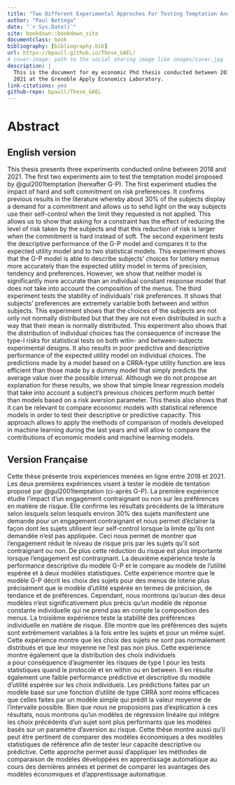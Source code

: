 ```yaml
--- 
title: "Two Different Experimental Approches For Testing Temptation And A Test Of Stability Of Individual Risk Preferences"
author: "Paul Bettega"
date: "`r Sys.Date()`"
site: bookdown::bookdown_site
documentclass: book
bibliography: [bibliography.bib]
url: https://bpaull.github.io/These_GAEL/
# cover-image: path to the social sharing image like images/cover.jpg
description: |
  This is the document for my economic Phd thesis conducted between 2018 and 
  2021 at the Grenoble Apply Economics Laboratory.
link-citations: yes
github-repo: bpaull/These_GAEL
---
```


# Abstract {-}

## English version {-}

This thesis presents three experiments conducted online between 2018 and 2021. 
The first two experiments aim to test the temptation model proposed by 
@gul2001temptation (hereafter G-P). 
The first experiment studies the impact of hard and soft commitment on risk 
preferences. 
It confirms previous results in the literature whereby 
about 30% of the subjects display a demand for a commitment  and 
allows us to sehd light on the way subjects use their self-control when the limit they 
requested is not applied. 
This allows us to show that asking for a constraint has the effect of reducing 
the level of risk taken by the subjects and that this reduction of risk is 
larger when the commitment is hard instead of soft. 
The second experiment tests the descriptive performance of the G-P model and 
compares it to the expected utility model and to two statistical models. 
This experiment shows that the G-P model is able to describe subjects' choices 
for lottery menus more accurately than the expected utility model in terms of 
precision, tendency and preferences. 
However, we show that neither model is significantly more accurate than an 
individual constant response model that does not take into account the 
composition of the menus. 
The third experiment tests the stability of individuals' risk preferences. 
It shows that subjects' preferences are extremely variable both between and 
within subjects. 
This experiment shows that the choices of the subjects are not only not normally 
distributed but that they are not even distributed in such a way that their mean 
is normally distributed. 
This experiment also shows that the distribution of individual choices has the 
consequence of increase the type-I risks for statistical tests on both witin- and between-subjects experimental 
designs. 
It also results in poor predictive and descriptive performance of the expected 
utility model on individual choices.
The predictions made by a model based on a CRRA-type utility function are less 
efficient than those made by a dummy model that simply predicts the average 
value over the possible interval. 
Although we do not propose an explanation for these results, we show that simple
linear regression models that take into account a subject's previous choices 
perform much better than models based on a risk aversion parameter.
This thesis also shows that it can be relevant to compare economic models 
with statistical reference models in order to test their descriptive or 
predictive capacity. 
This approach allows to apply the methods of comparison of models developed in 
machine learning during the last years and will allow to compare the 
contributions of economic models and machine learning models.



## Version Française {-}

Cette thèse présente trois expériences menées en ligne entre 2018 et 2021. 
Les deux premières expériences visent à tester le modèle de tentation proposé 
par @gul2001temptation (ci-après G-P). 
La première expérience étudie l'impact d'un engagement contraignant ou non sur 
les préférences en matière de risque. 
Elle confirme les résultats précédents de la littérature selon lesquels selon 
lesquels environ 30% des sujets manifestent une demande pour un engagement 
contraignant et nous permet d'éclairer la façon dont les sujets utilisent leur 
self-control lorsque la limite qu'ils ont demandée n'est pas appliquée. 
Ceci nous permet de montrer que l'engagement réduit le niveau de 
risque pris par les sujets qu'il soit contraignant ou non. 
De plus cette réduction du risque est plus importante lorsque l'engagement est 
contraignant.
La deuxième expérience teste la performance descriptive du modèle G-P 
et le compare au modèle de l'utilité espérée et à deux modèles statistiques. 
Cette expérience montre que le modèle G-P décrit les choix des 
sujets pour des menus de loterie plus précisément que le modèle d'utilité 
espérée en termes de précision, de tendance et de préférences. 
Cependant, nous montrons qu'aucun des deux modèles n'est significativement plus 
précis qu'un modèle de réponse constante individuelle qui ne prend pas en compte
la composition des menus. 
La troisième expérience teste la stabilité des préférences individuelle en 
matière de risque. 
Elle montre que les préférences des sujets sont extrêmement variables à la fois 
entre les sujets et pour un même sujet. 
Cette expérience montre que les choix des sujets ne sont pas normalement 
distribués et que leur moyenne ne l'est pas non plus.
Cette expérience montre également que la distribution des choix individuels  
a pour conséquence d'augmenter les risques de type I pour les tests statistiques 
quand le protocole et en within ou en between. 
Il en résulte également une faible performance prédictive et descriptive du 
modèle d'utilité espérée sur les choix individuels.
Les prédictions faites par un modèle basé sur une fonction d'utilité de type 
CRRA sont moins efficaces que celles faites par un modèle simple qui prédit 
la valeur moyenne de l'intervalle possible. 
Bien que nous ne proposions pas d'explication à ces résultats, nous montrons 
qu'un modèles de régression linéaire qui intégre les choix précédents d'un sujet 
sont plus performants que les modèles basés sur un paramètre d'aversion au 
risque.
Cette thèse montre aussi qu'il peut être pertinent de comparer des modèles 
économiques a des modèles statistiques de référence afin de tester leur capacité
descriptive ou prédictive. 
Cette approche permet aussi d'appliquer les méthodes de comparaison de modèles 
développées en apprentissage automatique au cours des dernières années et permet
de comparer les avantages des modèles économiques et d'apprentissage automatique.

